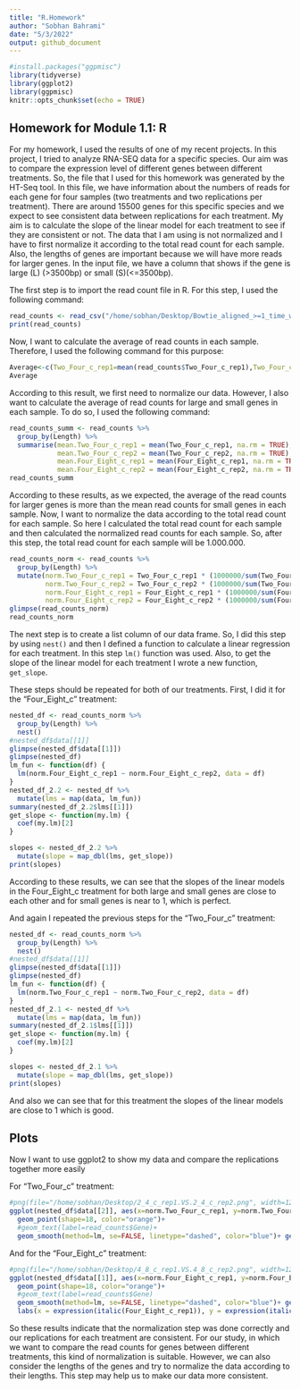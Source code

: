 ```yaml
---
title: "R.Homework"
author: "Sobhan Bahrami"
date: "5/3/2022"
output: github_document
---
```


```r
#install.packages("ggpmisc")  
library(tidyverse)
library(ggplot2)
library(ggpmisc)
knitr::opts_chunk$set(echo = TRUE)

```

##  Homework for Module 1.1: R

For my homework, I used the results of one of my recent projects. In this project, I tried to analyze RNA-SEQ data for a specific species. Our aim was to compare the expression level of different genes between different treatments. So, the file that I used for this homework was generated by the HT-Seq tool. In this file, we have information about the numbers of reads for each gene for four samples (two treatments and two replications per treatment). There are around 15500 genes for this specific species and we expect to see consistent data between replications for each treatment. My aim is to calculate the slope of the linear model for each treatment to see if they are consistent or not. The data that I am using is not normalized and I have to first normalize it according to the total read count for each sample. Also, the lengths of genes are important because we will have more reads for larger genes. In the input file, we have a column that shows if the gene is large (L) (>3500bp) or small (S)(<=3500bp).

The first step is to import the read count file in R. For this step, I used the following command:
```r
read_counts <- read_csv("/home/sobhan/Desktop/Bowtie_aligned_>=1_time_without_normalization.txt")
print(read_counts)
```

Now, I want to calculate the average of read counts in each sample. Therefore, I used the following command for this purpose:

```r
Average<-c(Two_Four_c_rep1=mean(read_counts$Two_Four_c_rep1),Two_Four_c_rep2=mean(read_counts$Two_Four_c_rep2),Four_Eight_c_rep1=mean(read_counts$Four_Eight_c_rep1),Four_Eight_c_rep2=mean(read_counts$Four_Eight_c_rep2))
Average

```
According to this result, we first need to normalize our data. However, I also want to calculate the average of read counts for large and small genes in each sample. To do so, I used the following command:

```r
read_counts_summ <- read_counts %>%
  group_by(Length) %>%
  summarise(mean.Two_Four_c_rep1 = mean(Two_Four_c_rep1, na.rm = TRUE),
            mean.Two_Four_c_rep2 = mean(Two_Four_c_rep2, na.rm = TRUE),
            mean.Four_Eight_c_rep1 = mean(Four_Eight_c_rep1, na.rm = TRUE),
            mean.Four_Eight_c_rep2 = mean(Four_Eight_c_rep2, na.rm = TRUE))
read_counts_summ 

```
According to these results, as we expected, the average of the read counts for larger genes is more than the mean read counts for small genes in each sample. Now, I want to normalize the data according to the total read count for each sample. So here I calculated the total read count for each sample and then calculated the normalized read counts for each sample. So, after this step, the total read count for each sample will be 1.000.000.

```r
read_counts_norm <- read_counts %>%
  group_by(Length) %>%
  mutate(norm.Two_Four_c_rep1 = Two_Four_c_rep1 * (1000000/sum(Two_Four_c_rep1, na.rm = TRUE)),
         norm.Two_Four_c_rep2 = Two_Four_c_rep2 * (1000000/sum(Two_Four_c_rep2, na.rm = TRUE)),
         norm.Four_Eight_c_rep1 = Four_Eight_c_rep1 * (1000000/sum(Four_Eight_c_rep1, na.rm = TRUE)),
         norm.Four_Eight_c_rep2 = Four_Eight_c_rep2 * (1000000/sum(Four_Eight_c_rep2, na.rm = TRUE)))
glimpse(read_counts_norm)
read_counts_norm
```
The next step is to create a list column of our data frame. So, I did this step by using `nest()` and then I defined a function to calculate a linear regression for each treatment. In this step `lm()` function was used. Also, to get the slope of the linear model for each treatment I wrote a new function, `get_slope`.

These steps should be repeated for both of our treatments. First, I did it for the "Four_Eight_c" treatment:

```r
nested_df <- read_counts_norm %>%
  group_by(Length) %>%
  nest()
#nested_df$data[[1]]
glimpse(nested_df$data[[1]])
glimpse(nested_df)
lm_fun <- function(df) {
  lm(norm.Four_Eight_c_rep1 ~ norm.Four_Eight_c_rep2, data = df)
}
nested_df_2.2 <- nested_df %>%
  mutate(lms = map(data, lm_fun))
summary(nested_df_2.2$lms[[1]])
get_slope <- function(my.lm) {
  coef(my.lm)[2]
}

slopes <- nested_df_2.2 %>%
  mutate(slope = map_dbl(lms, get_slope))
print(slopes)
```
According to these results, we can see that the slopes of the linear models in the Four_Eight_c treatment for both large and small genes are close to each other and for small genes is near to 1, which is perfect. 

And again I repeated the previous steps for the "Two_Four_c" treatment:

```r
nested_df <- read_counts_norm %>%
  group_by(Length) %>%
  nest()
#nested_df$data[[1]]
glimpse(nested_df$data[[1]])
glimpse(nested_df)
lm_fun <- function(df) {
  lm(norm.Two_Four_c_rep1 ~ norm.Two_Four_c_rep2, data = df)
}
nested_df_2.1 <- nested_df %>%
  mutate(lms = map(data, lm_fun))
summary(nested_df_2.1$lms[[1]])
get_slope <- function(my.lm) {
  coef(my.lm)[2]
}

slopes <- nested_df_2.1 %>%
  mutate(slope = map_dbl(lms, get_slope))
print(slopes)
```
And also we can see that for this treatment the slopes of the linear models are close to 1 which is good.

## Plots

Now I want to use ggplot2 to show my data and compare the replications together more easily

For "Two_Four_c" treatment:


```r
#png(file="/home/sobhan/Desktop/2_4_c_rep1.VS.2_4_c_rep2.png", width=1200, height=900)
ggplot(nested_df$data[[2]], aes(x=norm.Two_Four_c_rep1, y=norm.Two_Four_c_rep2)) +
  geom_point(shape=18, color="orange")+
  #geom_text(label=read_counts$Gene)+
  geom_smooth(method=lm, se=FALSE, linetype="dashed", color="blue")+ geom_rug()+labs(x = expression(italic(Two_Four_c_rep1)), y = expression(italic(Two_Four_c_rep2)))
```


And for the "Four_Eight_c" treatment:

```r

#png(file="/home/sobhan/Desktop/4_8_c_rep1.VS.4_8_c_rep2.png", width=1200, height=900)
ggplot(nested_df$data[[1]], aes(x=norm.Four_Eight_c_rep1, y=norm.Four_Eight_c_rep2)) +
  geom_point(shape=18, color="orange")+
  #geom_text(label=read_counts$Gene)
  geom_smooth(method=lm, se=FALSE, linetype="dashed", color="blue")+ geom_rug()+
  labs(x = expression(italic(Four_Eight_c_rep1)), y = expression(italic(Four_Eight_c_rep2)))

```

So these results indicate that the normalization step was done correctly and our replications for each treatment are consistent. For our study, in which we want to compare the read counts for genes between different treatments, this kind of normalization is suitable. However, we can also consider the lengths of the genes and try to normalize the data according to their lengths. This step may help us to make our data more consistent.
